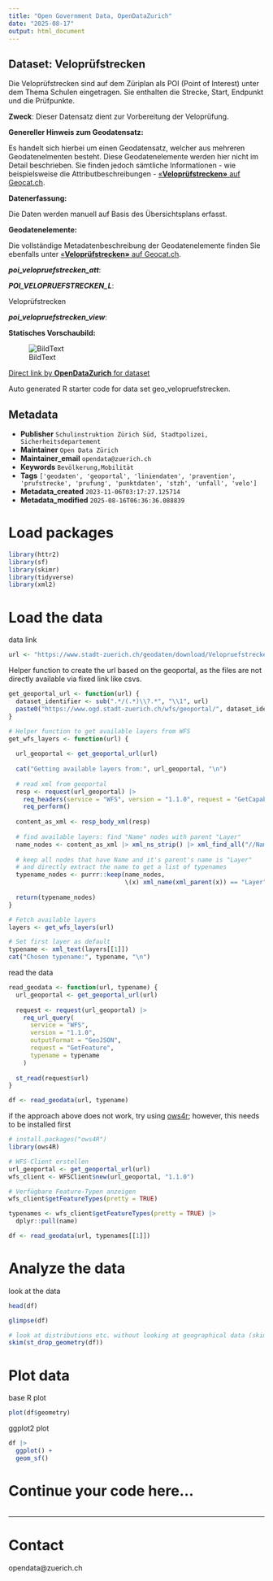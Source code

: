```yaml
---
title: "Open Government Data, OpenDataZurich"
date: "2025-08-17"
output: html_document
---
```


## Dataset: Veloprüfstrecken

Die Veloprüfstrecken sind auf dem Züriplan als POI (Point of Interest) unter dem Thema Schulen eingetragen. Sie enthalten die Strecke, Start, Endpunkt und die Prüfpunkte.

**Zweck**: Dieser Datensatz dient zur Vorbereitung der Veloprüfung. 

**Genereller Hinweis zum Geodatensatz:**

Es handelt sich hierbei um einen Geodatensatz, welcher aus mehreren Geodatenelmenten besteht. Diese Geodatenelemente werden hier nicht im Detail beschrieben. Sie finden jedoch sämtliche Informationen - wie beispielsweise die Attributbeschreibungen - [«**Veloprüfstrecken»** auf Geocat.ch](https://www.geocat.ch/geonetwork/srv/ger/catalog.search#/metadata/9bc65670-b34d-cab1-da6b-20a8642abeda).
			   

**Datenerfassung:**

Die Daten werden manuell auf Basis des Übersichtsplans erfasst.

**Geodatenelemente:**

Die vollständige Metadatenbeschreibung der Geodatenelemente finden Sie ebenfalls unter [«**Veloprüfstrecken»** auf Geocat.ch](https://www.geocat.ch/geonetwork/srv/ger/md.viewer#/full_view/9bc65670-b34d-cab1-da6b-20a8642abeda).

***poi_velopruefstrecken_att***: 




***POI_VELOPRUEFSTRECKEN_L***: 

Veloprüfstrecken


***poi_velopruefstrecken_view***: 






**Statisches Vorschaubild:**

![BildText](https://www.gis.stadt-zuerich.ch/zueriplan_docs/geocat/9bc65670-b34d-cab1-da6b-20a8642abeda.png)



[Direct link by **OpenDataZurich** for dataset](https://data.stadt-zuerich.ch/dataset/geo_velopruefstrecken)

Auto generated R starter code for data set geo_velopruefstrecken.

## Metadata

- **Publisher** `Schulinstruktion Zürich Süd, Stadtpolizei, Sicherheitsdepartement`
- **Maintainer** `Open Data Zürich`
- **Maintainer_email** `opendata@zuerich.ch`
- **Keywords** `Bevölk­erung,Mobilität`
- **Tags** `['geodaten', 'geoportal', 'liniendaten', 'pravention', 'prufstrecke', 'prufung', 'punktdaten', 'stzh', 'unfall', 'velo']`
- **Metadata_created** `2023-11-06T03:17:27.125714`
- **Metadata_modified** `2025-08-16T06:36:36.088839`


# Load packages

```r
library(httr2)
library(sf)
library(skimr)
library(tidyverse)
library(xml2)
```

# Load the data

data link
```r
url <- "https://www.stadt-zuerich.ch/geodaten/download/Velopruefstrecken?format=geojson_link"
```


Helper function to create the url based on the geoportal, as the files are not directly available via fixed link like csvs.
```r
get_geoportal_url <- function(url) {
  dataset_identifier <- sub(".*/(.*)\\?.*", "\\1", url)
  paste0("https://www.ogd.stadt-zuerich.ch/wfs/geoportal/", dataset_identifier)
}
```

```r
# Helper function to get available layers from WFS
get_wfs_layers <- function(url) {
  
  url_geoportal <- get_geoportal_url(url)
  
  cat("Getting available layers from:", url_geoportal, "\n")
  
  # read xml from geoportal
  resp <- request(url_geoportal) |> 
    req_headers(service = "WFS", version = "1.1.0", request = "GetCapabilities") |> 
    req_perform()
  
  content_as_xml <- resp_body_xml(resp)
  
  # find available layers: find "Name" nodes with parent "Layer"
  name_nodes <- content_as_xml |> xml_ns_strip() |> xml_find_all("//Name")
  
  # keep all nodes that have Name and it's parent's name is "Layer"
  # and directly extract the name to get a list of typenames
  typename_nodes <- purrr::keep(name_nodes,
                                \(x) xml_name(xml_parent(x)) == "Layer")
  
  return(typename_nodes)
}

# Fetch available layers
layers <- get_wfs_layers(url)

# Set first layer as default
typename <- xml_text(layers[[1]])
cat("Chosen typename:", typename, "\n")
```

read the data
```r
read_geodata <- function(url, typename) {
  url_geoportal <- get_geoportal_url(url)
  
  request <- request(url_geoportal) |>
    req_url_query(
      service = "WFS",
      version = "1.1.0",
      outputFormat = "GeoJSON",
      request = "GetFeature",
      typename = typename
    )
  
  st_read(request$url)
}

df <- read_geodata(url, typename)
```

if the approach above does not work, try using [ows4r](https://eblondel.github.io/ows4R/); however, this needs to be installed first
```r
# install.packages("ows4R")
library(ows4R)

# WFS-Client erstellen
url_geoportal <- get_geoportal_url(url)
wfs_client <- WFSClient$new(url_geoportal, "1.1.0")

# Verfügbare Feature-Typen anzeigen
wfs_client$getFeatureTypes(pretty = TRUE)

typenames <- wfs_client$getFeatureTypes(pretty = TRUE) |> 
  dplyr::pull(name)

df <- read_geodata(url, typenames[[1]])
```

# Analyze the data

look at the data
```r
head(df)
```

```r
glimpse(df)
```

```r
# look at distributions etc. without looking at geographical data (skim cannot deal with geometries)
skim(st_drop_geometry(df))
```

# Plot data

base R plot
```r
plot(df$geometry)
```

ggplot2 plot
```r
df |>
  ggplot() +
  geom_sf()
```

# Continue your code here...

```r

```

------------------------------------------------------------------------

# Contact

opendata@zuerich.ch
